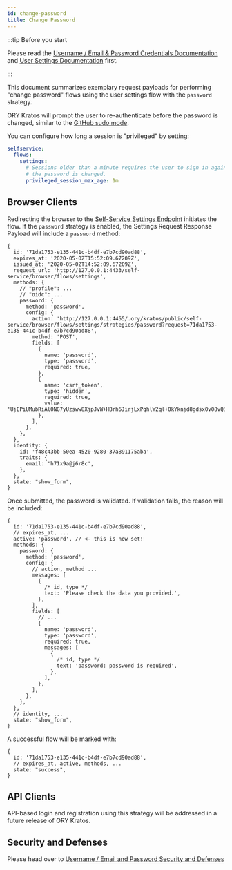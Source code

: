 ```yaml
---
id: change-password
title: Change Password
---
```


:::tip Before you start

Please read the
[Username / Email & Password Credentials Documentation](../../../concepts/credentials/username-email-password.mdx)
and [User Settings Documentation](../user-settings.mdx) first.

:::

This document summarizes exemplary request payloads for performing "change
password" flows using the user settings flow with the `password` strategy.

ORY Kratos will prompt the user to re-authenticate before the password is
changed, similar to the
[GitHub sudo mode](https://help.github.com/en/github/authenticating-to-github/sudo-mode).

You can configure how long a session is "privileged" by setting:

```yaml title="path/to/kratos/config.yml"
selfservice:
  flows:
    settings:
      # Sessions older than a minute requires the user to sign in again before
      # the password is changed.
      privileged_session_max_age: 1m
```

## Browser Clients

Redirecting the browser to the
[Self-Service Settings Endpoint](../user-settings.mdx#user-settings-process-sequence)
initiates the flow. If the `password` strategy is enabled, the Settings Request
Response Payload will include a `password` method:

```json5 title="$ curl http://<kratos-admin>/self-service/browser/flows/requests/settings?request=71da1753-e135-441c-b4df-e7b7cd90ad88"
{
  id: '71da1753-e135-441c-b4df-e7b7cd90ad88',
  expires_at: '2020-05-02T15:52:09.67209Z',
  issued_at: '2020-05-02T14:52:09.67209Z',
  request_url: 'http://127.0.0.1:4433/self-service/browser/flows/settings',
  methods: {
    // "profile": ...
    // "oidc": ...
    password: {
      method: 'password',
      config: {
        action: 'http://127.0.0.1:4455/.ory/kratos/public/self-service/browser/flows/settings/strategies/password?request=71da1753-e135-441c-b4df-e7b7cd90ad88',
        method: 'POST',
        fields: [
          {
            name: 'password',
            type: 'password',
            required: true,
          },
          {
            name: 'csrf_token',
            type: 'hidden',
            required: true,
            value: 'UjEPiUMubRiAl0NG7yUzsww8XjpJvW+HBrh6JirjLxPqhlW2ql+0kYknjd8gdsx0v08vQSmqUEcZhNPsvkr2Kw==',
          },
        ],
      },
    },
  },
  identity: {
    id: 'f48c43bb-50ea-4520-9280-37a891175aba',
    traits: {
      email: 'h71x9a@j6r8c',
    },
  },
  state: "show_form",
}
```

Once submitted, the password is validated. If validation fails, the reason will
be included:

```json5 title="$ curl http://<kratos-admin>/self-service/browser/flows/requests/settings?request=71da1753-e135-441c-b4df-e7b7cd90ad88"
{
  id: '71da1753-e135-441c-b4df-e7b7cd90ad88',
  // expires_at, ...
  active: 'password', // <- this is now set!
  methods: {
    password: {
      method: 'password',
      config: {
        // action, method ...
        messages: [
          {
            /* id, type */
            text: 'Please check the data you provided.',
          },
        ],
        fields: [
          // ...
          {
            name: 'password',
            type: 'password',
            required: true,
            messages: [
              {
                /* id, type */
                text: 'password: password is required',
              },
            ],
          },
        ],
      },
    },
  },
  // identity, ...
  state: "show_form",
}
```

A successful flow will be marked with:

```json5 title="$ curl http://<kratos-admin>/self-service/browser/flows/requests/settings?request=71da1753-e135-441c-b4df-e7b7cd90ad88"
{
  id: '71da1753-e135-441c-b4df-e7b7cd90ad88',
  // expires_at, active, methods, ...
  state: "success",
}
```

## API Clients

API-based login and registration using this strategy will be addressed in a
future release of ORY Kratos.

## Security and Defenses

Please head over to
[Username / Email and Password Security and Defenses](../user-login-user-registration/username-email-password.mdx#security-and-defenses)
